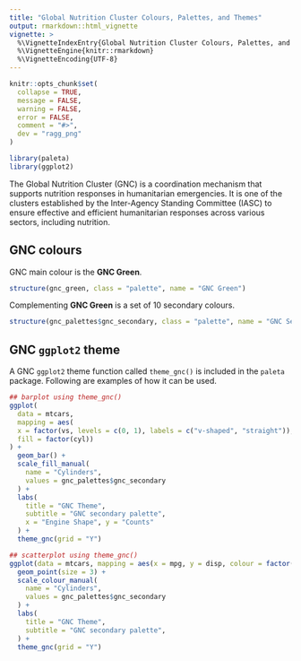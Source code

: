 ```yaml
---
title: "Global Nutrition Cluster Colours, Palettes, and Themes"
output: rmarkdown::html_vignette
vignette: >
  %\VignetteIndexEntry{Global Nutrition Cluster Colours, Palettes, and Themes}
  %\VignetteEngine{knitr::rmarkdown}
  %\VignetteEncoding{UTF-8}
---
```


```r
knitr::opts_chunk$set(
  collapse = TRUE,
  message = FALSE,
  warning = FALSE,
  error = FALSE,
  comment = "#>",
  dev = "ragg_png"
)
```

```r
library(paleta)
library(ggplot2)
```

The Global Nutrition Cluster (GNC) is a coordination mechanism that supports nutrition responses in humanitarian emergencies. It is one of the clusters established by the Inter-Agency Standing Committee (IASC) to ensure effective and efficient humanitarian responses across various sectors, including nutrition.

## GNC colours

GNC main colour is the **GNC Green**.

```r
structure(gnc_green, class = "palette", name = "GNC Green")
```

Complementing **GNC Green** is a set of 10 secondary colours.

```r
structure(gnc_palettes$gnc_secondary, class = "palette", name = "GNC Secondary")
```

## GNC `ggplot2` theme

A GNC `ggplot2` theme function called `theme_gnc()` is included in the `paleta` package. Following are examples of how it can be used.

```r
## barplot using theme_gnc()
ggplot(
  data = mtcars,
  mapping = aes(
  x = factor(vs, levels = c(0, 1), labels = c("v-shaped", "straight")),
  fill = factor(cyl))
) +
  geom_bar() +
  scale_fill_manual(
    name = "Cylinders", 
    values = gnc_palettes$gnc_secondary
  ) +
  labs(
    title = "GNC Theme",
    subtitle = "GNC secondary palette",
    x = "Engine Shape", y = "Counts"
  ) +
  theme_gnc(grid = "Y")
```

```r
## scatterplot using theme_gnc()
ggplot(data = mtcars, mapping = aes(x = mpg, y = disp, colour = factor(cyl))) +
  geom_point(size = 3) +
  scale_colour_manual(
    name = "Cylinders", 
    values = gnc_palettes$gnc_secondary
  ) +
  labs(
    title = "GNC Theme",
    subtitle = "GNC secondary palette",
  ) +
  theme_gnc(grid = "Y")
```


